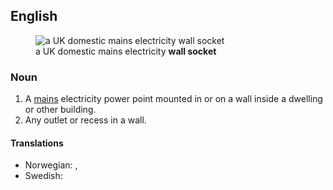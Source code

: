 ==English==
[[File:UK BS1363 double wall socket.jpg|thumb|right|a UK domestic mains electricity '''wall socket''']]
===Noun===
{{en-noun|sg=[[wall]] [[socket]]}}

# A [[mains]] electricity power point mounted in or on a wall inside a dwelling or other building.
# Any outlet or recess in a wall.

====Translations====
{{trans-top|electricity power point}}
{{trans-mid}}
* Norwegian: {{t|no|stikkontakt|m}}, {{t|no|stikk|n}}
* Swedish: {{t|sv|vägguttag|n}}
{{trans-bottom}}